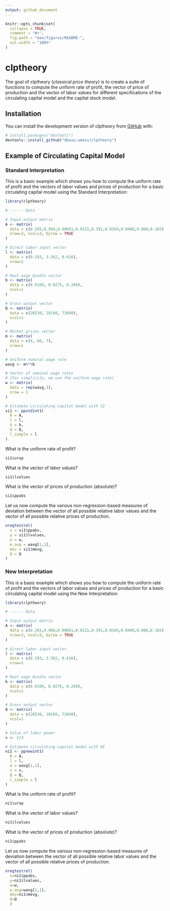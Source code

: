 ```yaml
---
output: github_document
---
```


<!-- README.md is generated from README.Rmd. Please edit that file -->

```r
knitr::opts_chunk$set(
  collapse = TRUE,
  comment = "#>",
  fig.path = "man/figures/README-",
  out.width = "100%"
)
```

# clptheory

<!-- badges: start -->
<!-- badges: end -->

The goal of clptheory (_classical price theory_) is to create a suite of functions to compute the uniform rate of profit, the vector of price of production and the vector of labor values for different specifications of the circulating capital model and the capital stock model.

## Installation

You can install the development version of clptheory from [GitHub](https://github.com/) with:

``` r
# install.packages("devtools")
devtools::install_github("dbasu-umass/clptheory")
```

## Example of Circulating Capital Model

### Standard Interpretation
This is a basic example which shows you how to compute the uniform rate of profit and the vectors of labor values and prices of production for a basic circulating capital model using the Standard Interpretation:

```r
library(clptheory)

# ------ Data

# Input-output matrix
A <- matrix(
  data = c(0.265,0.968,0.00681,0.0121,0.391,0.0169,0.0408,0.808,0.165),
  nrow=3, ncol=3, byrow = TRUE
)

# Direct labor input vector
l <- matrix(
  data = c(0.193, 3.562, 0.616),
  nrow=1
)

# Real wage bundle vector
b <- matrix(
  data = c(0.0109, 0.0275, 0.296),
  ncol=1
)

# Gross output vector
Q <- matrix(
  data = c(26530, 18168, 73840),
  ncol=1
)

# Market prices vector
m <- matrix(
  data = c(4, 60, 7),
  nrow=1
)

# Uniform nominal wage rate
wavg <- m%*%b

# Vector of nominal wage rates
# (For simplicity, we use the uniform wage rate)
w <- matrix(
  data = rep(wavg,3),
  nrow = 1
)

# Estimate circulating capital model with SI
si1 <- ppstdint1(
  A = A,
  l = l,
  b = b,
  Q = Q,
  l_simple = l
)

```
What is the uniform rate of profit?
```r
si1$urop
```
What is the vector of labor values?
```r
si1$lvalues
```
What is the vector of prices of production (absolute)?
```r
si1$ppabs
```
Let us now compute the various non-regression-based measures of deviation between the vector of all possible relative labor values and the vector of all possible relative prices of production.
```r
nregtestrel(
  x = si1$ppabs,
  y = si1$lvalues,
  w = w,
  w_avg = wavg[1,1],
  mev = si1$mevg,
  Q = Q
)
```


### New Interpretation
This is a basic example which shows you how to compute the uniform rate of profit and the vectors of labor values and prices of production for a basic circulating capital model using the New Interpretation:

```r
library(clptheory)

# ------ Data

# Input-output matrix
A <- matrix(
  data = c(0.265,0.968,0.00681,0.0121,0.391,0.0169,0.0408,0.808,0.165),
  nrow=3, ncol=3, byrow = TRUE
)

# Direct labor input vector
l <- matrix(
  data = c(0.193, 3.562, 0.616),
  nrow=1
)

# Real wage bundle vector
b <- matrix(
  data = c(0.0109, 0.0275, 0.296),
  ncol=1
)

# Gross output vector
Q <- matrix(
  data = c(26530, 18168, 73840),
  ncol=1
)

# Value of labor power
v <- 2/3

# Estimate circulating capital model with NI
ni1 <- ppnewint1(
  A = A,
  l = l,
  w = wavg[1,1],
  v = v,
  Q = Q,
  l_simple = l
)

```
What is the uniform rate of profit?
```r
ni1$urop
```
What is the vector of labor values?
```r
ni1$lvalues
```
What is the vector of prices of production (absolute)?
```r
ni1$ppabs
```
Let us now compute the various non-regression-based measures of deviation between the vector of all possible relative labor values and the vector of all possible relative prices of production.
```r
nregtestrel(
  x=ni1$ppabs,
  y=ni1$lvalues,
  w=w,
  w_avg=wavg[1,1],
  mev=ni1$mevg,
  Q=Q
  )
```


